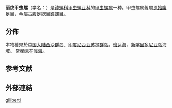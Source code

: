 {{Speciesbox 
 | taxon = Cantharidus giliberti
 | authority = Montrouzier, 1878
}}

'''丽纹甲虫螺'''（学名：''{{lang|la|Cantharidus giliberti}}''）是[[钟螺科|钟螺科]][[甲虫螺亚科|甲虫螺亚科]]的[[甲虫螺属|甲虫螺属]]{{r|shell_5631|zgdwz_74430}}一种。甲虫螺属舊屬[[原始腹足目|原始腹足目]]{{r|shell_5631|zgdwz_74430}}，今屬[[古腹足總目|古腹足總目]][[鐘螺目|鐘螺目]]。

==分佈==
本物種見於[[中国大陆|中国大陆]]{{r|shell_5631}}[[西沙群岛|西沙群岛]]{{r|zgdwz_74430}}、[[印度尼西亚|印度尼西亚]]{{r|shell_5631}}[[苏禄群岛|苏禄群岛]]{{r|zgdwz_74430}}，[[班达海|班达海]]{{r|zgdwz_74430}}，[[新喀里多尼亚岛|新喀里多尼亚岛]]{{r|zgdwz_74430}}海域。
常栖息在浅海{{r|shell_5631}}。

==参考文献==
{{reflist |refs=
<ref name="shell_5631">{{cite web
 |url=http://shell.sinica.edu.tw/chinese/shellbase_detail.php?science_no=5631
 |title=国际贝库：丽纹甲虫螺
 |publisher=台湾贝类资料库
 |access-date=2018-04-01
 |language=zh-hant
 |archive-date=2016-03-04
 |archive-url=https://web.archive.org/web/20160304105145/http://shell.sinica.edu.tw/chinese/shellbase_detail.php?science_no=5631
 |dead-url=no
 }}</ref>
<ref name="zgdwz_74430">{{shelldoc/董正之2002
 |chapter-url = http://www.lifescience.com.cn/info/74430
 |chapter     = 甲虫螺属 Cantharidus
 |access-date = 2018-04-01 }}</ref>
}}

==外部連結==
{{Taxonbar}}
[[Category:甲虫螺属|giliberti]]
{{Mollusc-stub}}